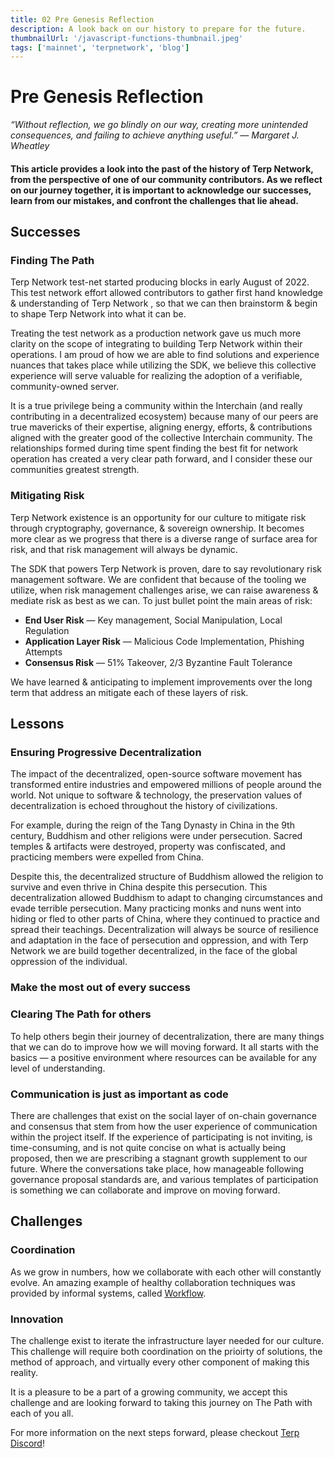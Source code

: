 ---
title: 02 Pre Genesis Reflection
description: A look back on our history to prepare for the future.
thumbnailUrl: '/javascript-functions-thumbnail.jpeg'
tags: ['mainnet', 'terpnetwork', 'blog']
---
# Pre Genesis Reflection
*“Without reflection, we go blindly on our way, creating more unintended consequences, and failing to achieve anything useful.” — Margaret J. Wheatley*
#### This article provides a look into the past of the history of Terp Network, from the perspective of one of our community contributors. As we reflect on our journey together, it is important to acknowledge our successes, learn from our mistakes, and confront the challenges that lie ahead.

## Successes
### Finding The Path
Terp Network test-net started producing blocks in early August of 2022. This test network effort allowed contributors to gather first hand knowledge & understanding of Terp Network , so that we can then brainstorm & begin to shape Terp Network into what it can be.

Treating the test network as a production network gave us much more clarity on the scope of integrating to building Terp Network within their operations. I am proud of how we are able to find solutions and experience nuances that takes place while utilizing the SDK, we believe this collective experience will serve valuable for realizing the adoption of a verifiable, community-owned server.

It is a true privilege being a community within the Interchain (and really contributing in a decentralized ecosystem) because many of our peers are true mavericks of their expertise, aligning energy, efforts, & contributions aligned with the greater good of the collective Interchain community. The relationships formed during time spent finding the best fit for network operation has created a very clear path forward, and I consider these our communities greatest strength.

### Mitigating Risk 

Terp Network existence is an opportunity for our culture to mitigate risk through cryptography, governance, & sovereign ownership. It becomes more clear as we progress that there is a diverse range of surface area for risk, and that risk management will always be dynamic.

The SDK that powers Terp Network is proven, dare to say revolutionary risk management software. We are confident that because of the tooling we utilize, when risk management challenges arise, we can raise awareness & mediate risk as best as we can. To just bullet point the main areas of risk:
- **End User Risk** — Key management, Social Manipulation, Local Regulation
- **Application Layer Risk** — Malicious Code Implementation, Phishing Attempts
- **Consensus Risk** — 51% Takeover, 2/3 Byzantine Fault Tolerance

We have learned & anticipating to implement improvements over the long term that address an mitigate each of these layers of risk.

## Lessons

### Ensuring Progressive Decentralization 

The impact of the decentralized, open-source software movement has transformed entire industries and empowered millions of people around the world. Not unique to software & technology, the preservation values of decentralization is echoed throughout the history of civilizations.

For example, during the reign of the Tang Dynasty in China in the 9th century, Buddhism and other religions were under persecution. Sacred temples & artifacts were destroyed, property was confiscated, and practicing members were expelled from China.

Despite this, the decentralized structure of Buddhism allowed the religion to survive and even thrive in China despite this persecution. This decentralization allowed Buddhism to adapt to changing circumstances and evade terrible persecution. Many practicing monks and nuns went into hiding or fled to other parts of China, where they continued to practice and spread their teachings. Decentralization will always be source of resilience and adaptation in the face of persecution and oppression, and with Terp Network we are build together decentralized, in the face of the global oppression of the individual.

### Make the most out of every success

### Clearing The Path for others
To help others begin their journey of decentralization, there are many things that we can do to improve how we will moving forward. It all starts with the basics — a positive environment where resources can be available for any level of understanding.

### Communication is just as important as code
There are challenges that exist on the social layer of on-chain governance and consensus that stem from how the user experience of communication within the project itself. If the experience of participating is not inviting, is time-consuming, and is not quite concise on what is actually being proposed, then we are prescribing a stagnant growth supplement to our future. Where the conversations take place, how manageable following governance proposal standards are, and various templates of participation is something we can collaborate and improve on moving forward.

## Challenges

### Coordination
As we grow in numbers, how we collaborate with each other will constantly evolve. An amazing example of healthy collaboration techniques was provided by informal systems, called [Workflow](https://workflow.informal.systems/).
### Innovation
The challenge exist to iterate the infrastructure layer needed for our culture. This challenge will require both coordination on the prioirty of solutions, the method of approach, and virtually every other component of making this reality.

It is a pleasure to be a part of a growing community, we accept this challenge and are looking forward to taking this journey on The Path with each of you all.


For more information on the next steps forward, please checkout [Terp Discord](https://discord.com/invite/9mFZc4XEDA)!